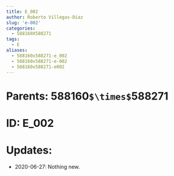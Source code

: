 ```yaml
---
title: E_002
author: Roberto Villegas-Diaz
slug: 'e-002'
categories:
  - 588160X588271
tags:
  - E
aliases:
  - 588160x588271-e_002
  - 588160x588271-e-002
  - 588160x588271-e002
---
```


# **Parents**: 588160`$\times$`588271
# **ID**: E_002
# **Updates**: 
 - 2020-06-27: Nothing new.

